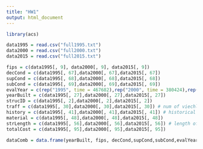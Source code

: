 ```yaml
---
title: "HW1"
output: html_document
---
```


```r
library(acs)

```

```r
data1995 = read.csv("full1995.txt")
data2000 = read.csv("full2000.txt")
data2015 = read.csv("full2015.txt")

```


```r
fips = c(data1995[, 9], data2000[, 9], data2015[, 9]) 
decCond = c(data1995[, 67],data2000[, 67],data2015[, 67])
supCond = c(data1995[, 68],data2000[, 68],data2015[, 68])
subCond = c(data1995[, 69],data2000[, 69],data2015[, 69])
evalYear = c(rep("1995", time = 467682),rep("2000", time = 380424),rep("2015", time = 302824))
yearBuilt = c(data1995[, 27],data2000[, 27],data2015[, 27])
strucID = c(data1995[, 2],data2000[, 2],data2015[, 2])
traff = c(data1995[, 30],data2000[, 30],data2015[, 30]) # num of viechles in a day
history = c(data1995[, 41],data2000[, 41],data2015[, 41]) # historical sig 
material = c(data1995[, 48],data2000[, 48],data2015[, 48])
strLength = c(data1995[, 56],data2000[, 56],data2015[, 56]) # length of bridge
totalCost = c(data1995[, 95],data2000[, 95],data2015[, 95])

dataComb = data.frame(yearBuilt, fips, decCond,supCond,subCond,evalYear,strucID,traff,history,material,strLength, totalCost)



```

